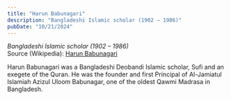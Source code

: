 ```yaml
---
title: "Harun Babunagari"
description: "Bangladeshi Islamic scholar (1902 – 1986)"
pubDate: "10/21/2024"
---
```


*Bangladeshi Islamic scholar (1902 – 1986)*  
Source (Wikipedia): [Harun Babunagari][1]

Harun Babunagari was a Bangladeshi Deobandi Islamic scholar, Sufi and an exegete of the Quran. He was the founder and first Principal of Al-Jamiatul Islamiah Azizul Uloom Babunagar, one of the oldest Qawmi Madrasa in Bangladesh.

[1]: https://en.wikipedia.org/wiki/Harun_Babunagari
